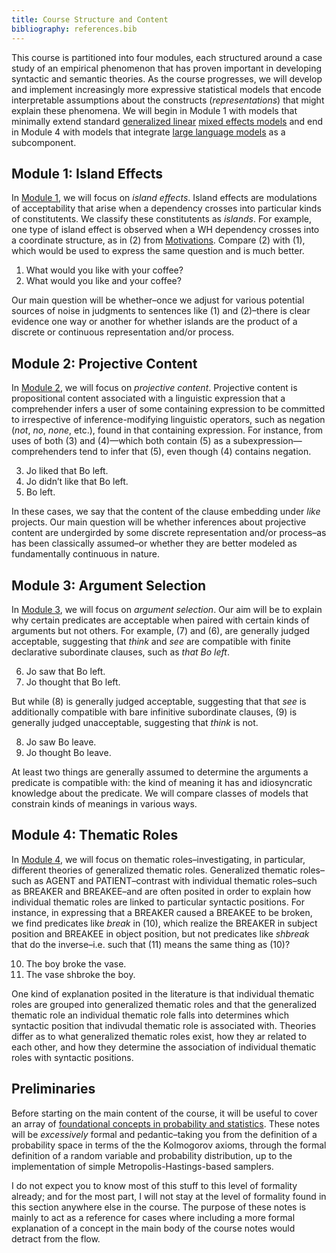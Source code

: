 ```yaml
---
title: Course Structure and Content
bibliography: references.bib
---
```


This course is partitioned into four modules, each structured around a case study of an empirical phenomenon that has proven important in developing syntactic and semantic theories. As the course progresses, we will develop and implement increasingly more expressive statistical models that encode interpretable assumptions about the constructs (*representations*) that might explain these phenomena. We will begin in Module 1 with models that minimally extend standard [generalized linear](https://en.wikipedia.org/wiki/Generalized_linear_model) [mixed effects models](https://en.wikipedia.org/wiki/Mixed_model) and end in Module 4 with models that integrate [large language models](https://en.wikipedia.org/wiki/Large_language_model) as a subcomponent.

## Module 1: Island Effects

In [Module 1](island-effects/index.ipynb), we will focus on *island effects*. Island effects are modulations of acceptability that arise when a dependency crosses into particular kinds of constitutents. We classify these constitutents as *islands*. []{#exm-comitative-good} []{#exm-coordination-bad} For example, one type of island effect is observed when a WH dependency crosses into a coordinate structure, as in (@exm-coordination-bad) from [Motivations](motivations.qmd). Compare (@exm-coordination-bad) with (@exm-comitative-good), which would be used to express the same question and is much better.

(@exm-comitative-good) What would you like with your coffee?
(@exm-coordination-bad) What would you like and your coffee?

Our main question will be whether–once we adjust for various potential sources of noise in judgments to sentences like (@exm-comitative-good) and (@exm-coordination-bad)–there is clear evidence one way or another for whether islands are the product of a discrete or continuous representation and/or process.

## Module 2: Projective Content

In [Module 2](projective-content/index.qmd), we will focus on *projective content*. Projective content is propositional content associated with a linguistic expression that a comprehender infers a user of some containing expression to be committed to irrespective of inference-modifying linguistic operators, such as negation (*not*, *no*, *none*, etc.), found in that containing expression.  []{#exm-like} []{#exm-not-like} [](#exm-inference) For instance, from uses of both (@exm-like) and (@exm-not-like)---which both contain (@exm-inference) as a subexpression---comprehenders tend to infer that (@exm-inference), even though (@exm-not-like) contains negation. 

(@exm-like) Jo liked that Bo left.
(@exm-not-like) Jo didn't like that Bo left.
(@exm-inference) Bo left.

In these cases, we say that the content of the clause embedding under *like* projects. Our main question will be whether inferences about projective content are undergirded by some discrete representation and/or process–as has been classically assumed–or whether they are better modeled as fundamentally continuous in nature.

## Module 3: Argument Selection

In [Module 3](selection/index.qmd), we will focus on *argument selection*. [](#exm-see-that) [](#exm-think-that) [](#exm-see-VPing) [](#exm-think-VPing) Our aim will be to explain why certain predicates are acceptable when paired with certain kinds of arguments but not others. For example, (@exm-think-that) and (@exm-see-that), are generally judged acceptable, suggesting that *think* and *see* are compatible with finite declarative subordinate clauses, such as *that Bo left*. 

(@exm-see-that)  Jo saw that Bo left.
(@exm-think-that)  Jo thought that Bo left.

But while (@exm-see-VPing) is generally judged acceptable, suggesting that that *see* is additionally compatible with bare infinitive subordinate clauses, (@exm-think-VPing) is generally judged unacceptable, suggesting that *think* is not.

(@exm-see-VPing)  Jo saw Bo leave.
(@exm-think-VPing) Jo thought Bo leave.

At least two things are generally assumed to determine the arguments a predicate is compatible with: the kind of meaning it has and idiosyncratic knowledge about the predicate. We will compare classes of models that constrain kinds of meanings in various ways.

## Module 4: Thematic Roles

In [Module 4](thematic-roles/index.qmd), we will focus on thematic roles–investigating, in particular, different theories of generalized thematic roles. Generalized thematic roles–such as AGENT and PATIENT–contrast with individual thematic roles–such as BREAKER and BREAKEE–and are often posited in order to explain how individual thematic roles are linked to particular syntactic positions. [](#exm-break) [](#exm-shbreak) For instance, in expressing that a BREAKER caused a BREAKEE to be broken, we find predicates like *break* in (@exm-break), which realize the BREAKER in subject position and BREAKEE in object position, but not predicates like *shbreak* that do the inverse–i.e. such that (@exm-shbreak) means the same thing as (@exm-break)?

(@exm-break) The boy broke the vase.
(@exm-shbreak) The vase shbroke the boy.

One kind of explanation posited in the literature is that individual thematic roles are grouped into generalized thematic roles and that the generalized thematic role an individual thematic role falls into determines which syntactic position that indivudal thematic role is associated with. Theories differ as to what generalized thematic roles exist, how they ar related to each other, and how they determine the association of individual thematic roles with syntactic positions.

## Preliminaries

Before starting on the main content of the course, it will be useful to cover an array of [foundational concepts in probability and statistics](foundational-concepts-in-probability-and-statistics/index.ipynb). These notes will be *excessively* formal and pedantic–taking you from the definition of a probability space in terms of the the Kolmogorov axioms, through the formal definition of a random variable and probability distribution, up to the implementation of simple Metropolis-Hastings-based samplers. 

I do not expect you to know most of this stuff to this level of formality already; and for the most part, I will not stay at the level of formality found in this section anywhere else in the course. The purpose of these notes is mainly to act as a reference for cases where including a more formal explanation of a concept in the main body of the course notes would detract from the flow.
